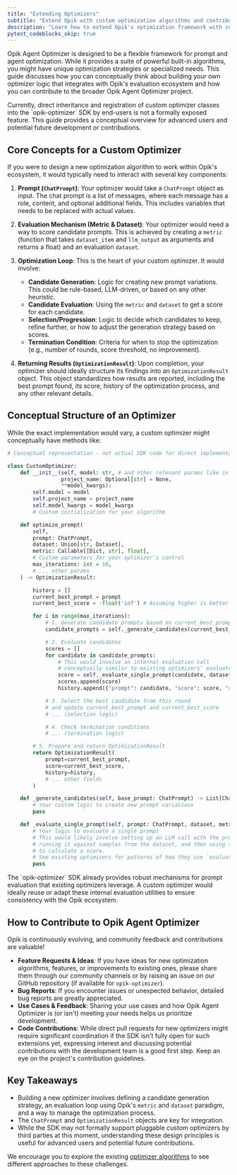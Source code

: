 ```yaml
---
title: "Extending Optimizers"
subtitle: "Extend Opik with custom optimization algorithms and contributions."
description: "Learn how to extend Opik's optimization framework with custom algorithms and contribute to the project's development."
pytest_codeblocks_skip: true
---
```


Opik Agent Optimizer is designed to be a flexible framework for prompt and agent optimization. While
it provides a suite of powerful built-in algorithms, you might have unique optimization strategies or
specialized needs. This guide discusses how you can conceptually think about building your own
optimizer logic that integrates with Opik's evaluation ecosystem and how you can contribute to the
broader Opik Agent Optimizer project.

<Note>
  Currently, direct inheritance and registration of custom optimizer classes into the `opik-optimizer` SDK by end-users
  is not a formally exposed feature. This guide provides a conceptual overview for advanced users and potential future
  development or contributions.
</Note>

## Core Concepts for a Custom Optimizer

If you were to design a new optimization algorithm to work within Opik's ecosystem, it would
typically need to interact with several key components:

1.  **Prompt (`ChatPrompt`)**: Your optimizer would take a `ChatPrompt` object as input. The chat prompt
    is a list of messages, where each message has a role, content, and optional additional
    fields. This includes variables that needs to be replaced with actual values.

2.  **Evaluation Mechanism (Metric & Dataset)**: Your optimizer would need a way to score candidate
    prompts. This is achieved by creating a `metric` (function that takes `dataset_item` and
    `llm_output` as arguments and returns a float) and an evaluation `dataset`.

3.  **Optimization Loop**: This is the heart of your custom optimizer. It would involve:

    - **Candidate Generation**: Logic for creating new prompt variations. This could be rule-based, LLM-driven, or based on any other heuristic.
    - **Candidate Evaluation**: Using the `metric` and `dataset` to get a score for each candidate.
    - **Selection/Progression**: Logic to decide which candidates to keep, refine further, or how to adjust the generation strategy based on scores.
    - **Termination Condition**: Criteria for when to stop the optimization (e.g., number of rounds, score threshold, no improvement).

4.  **Returning Results (`OptimizationResult`)**: Upon completion, your optimizer should ideally
    structure its findings into an `OptimizationResult` object. This object standardizes how results
    are reported, including the best prompt found, its score, history of the optimization process,
    and any other relevant details.

## Conceptual Structure of an Optimizer

While the exact implementation would vary, a custom optimizer might conceptually have methods like:

```python
# Conceptual representation - not actual SDK code for direct implementation

class CustomOptimizer:
    def __init__(self, model: str, # and other relevant params like in existing optimizers
                 project_name: Optional[str] = None,
                 **model_kwargs):
        self.model = model
        self.project_name = project_name
        self.model_kwargs = model_kwargs
        # Custom initialization for your algorithm

    def optimize_prompt(
        self,
        prompt: ChatPrompt,
        dataset: Union[str, Dataset],
        metric: Callable[[Dict, str], float],
        # Custom parameters for your optimizer's control
        max_iterations: int = 10,
        # ... other params
    ) -> OptimizationResult:

        history = []
        current_best_prompt = prompt
        current_best_score = -float('inf') # Assuming higher is better

        for i in range(max_iterations):
            # 1. Generate candidate prompts based on current_best_prompt
            candidate_prompts = self._generate_candidates(current_best_prompt)

            # 2. Evaluate candidates
            scores = []
            for candidate in candidate_prompts:
                # This would involve an internal evaluation call
                # conceptually similar to existing optimizers' evaluate_prompt methods
                score = self._evaluate_single_prompt(candidate, dataset, metric)
                scores.append(score)
                history.append({"prompt": candidate, "score": score, "round": i})

            # 3. Select the best candidate from this round
            # and update current_best_prompt and current_best_score
            # ... (selection logic)

            # 4. Check termination conditions
            # ... (termination logic)

        # 5. Prepare and return OptimizationResult
        return OptimizationResult(
            prompt=current_best_prompt,
            score=current_best_score,
            history=history,
            # ... other fields
        )

    def _generate_candidates(self, base_prompt: ChatPrompt) -> List[ChatPrompt]:
        # Your custom logic to create new prompt variations
        pass

    def _evaluate_single_prompt(self, prompt: ChatPrompt, dataset, metric) -> float:
        # Your logic to evaluate a single prompt
        # This would likely involve setting up an LLM call with the prompt_text,
        # running it against samples from the dataset, and then using the metric
        # to calculate a score.
        # See existing optimizers for patterns of how they use `evaluate_prompt` internally.
        pass

```

<Info>
  The `opik-optimizer` SDK already provides robust mechanisms for prompt evaluation that existing optimizers leverage. A
  custom optimizer would ideally reuse or adapt these internal evaluation utilities to ensure consistency with the Opik
  ecosystem.
</Info>

## How to Contribute to Opik Agent Optimizer

Opik is continuously evolving, and community feedback and contributions are valuable!

- **Feature Requests & Ideas**: If you have ideas for new optimization algorithms, features, or
  improvements to existing ones, please share them through our community channels or by raising an
  issue on our GitHub repository (if available for `opik-optimizer`).
- **Bug Reports**: If you encounter issues or unexpected behavior, detailed bug reports are greatly
  appreciated.
- **Use Cases & Feedback**: Sharing your use cases and how Opik Agent Optimizer is (or isn't)
  meeting your needs helps us prioritize development.
- **Code Contributions**: While direct pull requests for new optimizers might require significant
  coordination if the SDK isn't fully open for such extensions yet, expressing interest and discussing
  potential contributions with the development team is a good first step. Keep an eye on the project's
  contribution guidelines.

## Key Takeaways

- Building a new optimizer involves defining a candidate generation strategy, an evaluation loop using Opik's `metric` and `dataset` paradigm, and a way to manage the optimization process.
- The `ChatPrompt` and `OptimizationResult` objects are key for integration.
- While the SDK may not formally support pluggable custom optimizers by third parties at this moment, understanding these design principles is useful for advanced users and potential future contributions.

We encourage you to explore the existing [optimizer algorithms](/agent_optimization/overview#optimization-algorithms) to see different approaches to these challenges.

